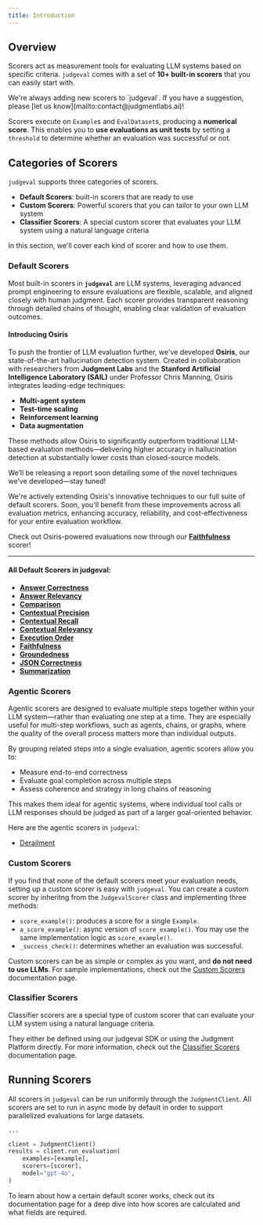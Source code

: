 ```yaml
---
title: Introduction
---
```


## Overview

Scorers act as measurement tools for evaluating LLM systems based on specific criteria. 
`judgeval` comes with a set of **10+ built-in scorers** that you can easily start with.

<Tip>
We're always adding new scorers to `judgeval`. If you have a suggestion, please [let us know](mailto:contact@judgmentlabs.ai)!
</Tip>

Scorers execute on `Example`s and `EvalDataset`s, producing a **numerical score**. 
This enables you to **use evaluations as unit tests** by setting a `threshold` to determine whether an evaluation was successful or not. 

## Categories of Scorers
`judgeval` supports three categories of scorers. 
- **Default Scorers**: built-in scorers that are ready to use
- **Custom Scorers**: Powerful scorers that you can tailor to your own LLM system
- **Classifier Scorers**: A special custom scorer that evaluates your LLM system using a natural language criteria

In this section, we'll cover each kind of scorer and how to use them.

### Default Scorers

Most built-in scorers in **`judgeval`** are LLM systems, leveraging advanced prompt engineering to ensure evaluations are flexible, scalable, and aligned closely with human judgment. Each scorer provides transparent reasoning through detailed chains of thought, enabling clear validation of evaluation outcomes.

#### Introducing Osiris

To push the frontier of LLM evaluation further, we've developed **Osiris**, our state-of-the-art hallucination detection system. Created in collaboration with researchers from **Judgment Labs** and the **Stanford Artificial Intelligence Laboratory (SAIL)** under Professor Chris Manning, Osiris integrates leading-edge techniques:

- **Multi-agent system**
- **Test-time scaling**
- **Reinforcement learning**
- **Data augmentation**

These methods allow Osiris to significantly outperform traditional LLM-based evaluation methods—delivering higher accuracy in hallucination detection at substantially lower costs than closed-source models.

We’ll be releasing a report soon detailing some of the novel techniques we’ve developed—stay tuned!

We're actively extending Osiris's innovative techniques to our full suite of default scorers. Soon, you'll benefit from these improvements across all evaluation metrics, enhancing accuracy, reliability, and cost-effectiveness for your entire evaluation workflow.

Check out Osiris-powered evaluations now through our [**Faithfulness**](#) scorer!

---

#### All Default Scorers in judgeval:

- [**Answer Correctness**](#)
- [**Answer Relevancy**](#)
- [**Comparison**](#)
- [**Contextual Precision**](#)
- [**Contextual Recall**](#)
- [**Contextual Relevancy**](#)
- [**Execution Order**](#)
- [**Faithfulness**](#)
- [**Groundedness**](#)
- [**JSON Correctness**](#)
- [**Summarization**](#)

### Agentic Scorers

Agentic scorers are designed to evaluate multiple steps together within your LLM system—rather than evaluating one step at a time. They are especially useful for multi-step workflows, such as agents, chains, or graphs, where the quality of the overall process matters more than individual outputs.

By grouping related steps into a single evaluation, agentic scorers allow you to:
- Measure end-to-end correctness
- Evaluate goal completion across multiple steps
- Assess coherence and strategy in long chains of reasoning

This makes them ideal for agentic systems, where individual tool calls or LLM responses should be judged as part of a larger goal-oriented behavior.

Here are the agentic scorers in `judgeval`:
- [Derailment](/evaluation/scorers/agent/derailment)

### Custom Scorers

If you find that none of the default scorers meet your evaluation needs, setting up a custom scorer is easy with `judgeval`.
You can create a custom scorer by inheritng from the `JudgevalScorer` class and implementing three methods:
- `score_example()`: produces a score for a single `Example`.
- `a_score_example()`: async version of `score_example()`. You may use the same implementation logic as `score_example()`.
- `_success_check()`: determines whether an evaluation was successful.

Custom scorers can be as simple or complex as you want, and **do not need to use LLMs**. 
For sample implementations, check out the [Custom Scorers](/evaluation/scorers/custom_scorers) documentation page.


### Classifier Scorers

Classifier scorers are a special type of custom scorer that can evaluate your LLM system using a natural language criteria. 

They either be defined using our judgeval SDK or using the Judgment Platform directly. For more information, check out the [Classifier Scorers](/evaluation/scorers/classifier_scorer) documentation page.

## Running Scorers

All scorers in `judgeval` can be run uniformly through the `JudgmentClient`. All scorers are set to run in async mode by default in order to support parallelized evaluations for large datasets.

```python run_scorer.py
...

client = JudgmentClient()
results = client.run_evaluation(
    examples=[example],
    scorers=[scorer],
    model="gpt-4o",
)
```

<Tip>  
To learn about how a certain default scorer works, check out its documentation page for a deep dive into how scores are calculated and what fields are required.
</Tip>
